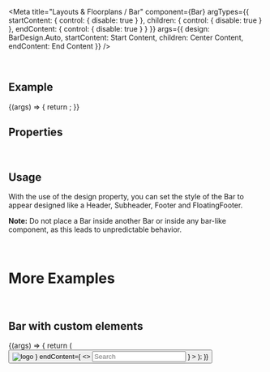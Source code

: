 
<Meta
  title="Layouts & Floorplans / Bar"
  component={Bar}
  argTypes={{
    startContent: { control: { disable: true } },
    children: { control: { disable: true } },
    endContent: { control: { disable: true } }
  }}
  args={{
    design: BarDesign.Auto,
    startContent: <span>Start Content</span>,
    children: <span>Center Content</span>,
    endContent: <span>End Content</span>
  }}
/>

<DocsHeader />

<br />

## Example

<Canvas>
  <Story name="Default">
    {(args) => {
      return <Bar {...args} />;
    }}
  </Story>
</Canvas>

## Properties

<ArgsTable story="." />

<br />

## Usage

With the use of the design property, you can set the style of the Bar to appear designed like a Header, Subheader, Footer and FloatingFooter.

**Note:** Do not place a Bar inside another Bar or inside any bar-like component, as this leads to unpredictable behavior.

<br />

# More Examples

<br />

## Bar with custom elements

<Canvas>
  <Story name="with custom elements">
    {(args) => {
      return (
        <Bar
          {...args}
          startContent={
            <>
              <Button icon="nav-back" design={ButtonDesign.Transparent} />
              <img
                src="https://raw.githubusercontent.com/SAP/ui5-webcomponents-react/master/assets/Logo.png"
                alt="logo"
                style={{ marginLeft: '6px', width: '120px' }}
              />
            </>
          }
          endContent={
            <>
              <Input placeholder="Search" />
              <Link style={{ marginLeft: '6px' }} href="https://github.com/SAP/ui5-webcomponents-react" target="_blank">
                <GitHubLogo />
              </Link>
            </>
          }
        >
          <Title>Bar</Title>
        </Bar>
      );
    }}
  </Story>
</Canvas>

<Footer />
